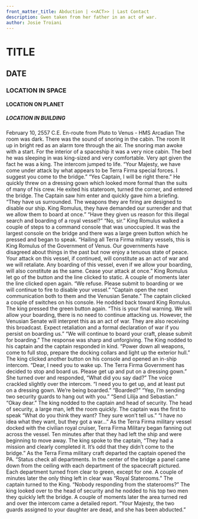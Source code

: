 ```yaml
---
front_matter_title: Abduction | <<ACT>> | Last Contact
description: Gwen taken from her father in an act of war.
author: Josie Troiani
---
```

# TITLE

## DATE

### LOCATION IN SPACE

#### LOCATION ON PLANET

##### LOCATION IN BUILDING

February 10, 2557 C.E.
En-route from Pluto to Venus - HMS Arcadian
The room was dark. There was the sound of snoring in the cabin. The room lit up in bright red as an alarm tore through the air. The snoring man awoke with a start. For the interior of a spaceship it was a very nice cabin. The bed he was sleeping in was king-sized and very comfortable. Very apt given the fact he was a king. The intercom jumped to life. “Your Majesty, we have come under attack by what appears to be Terra Firma special forces. I suggest you come to the bridge.”
“Yes Captain, I will be right there.” He quickly threw on a dressing gown which looked more formal than the suits of many of his crew. He exited his stateroom, turned the corner, and entered the bridge. 
The Captain saw him enter and quickly gave him a briefing. “They have us surrounded. The weapons they are firing are designed to disable our ship. King Romulus, they have demanded our surrender and that we allow them to board at once.”
“Have they given us reason for this illegal search and boarding of a royal vessel?”
“No, sir.”
King Romulus walked a couple of steps to a command console that was unoccupied. It was the largest console on the bridge and there was a large green button which he pressed and began to speak. “Hailing all Terra Firma military vessels, this is King Romulus of the Government of Venus. Our governments have disagreed about things in the past but now enjoy a tenuous state of peace. Your attack on this vessel, if continued, will constitute as an act of war and we will retaliate. Any boarding of this vessel, even if we allow your boarding, will also constitute as the same. Cease your attack at once.” King Romulus let go of the button and the line clicked to static.
A couple of moments later the line clicked open again. “We refuse. Please submit to boarding or we will continue to fire to disable your vessel.”
“Captain open the next communication both to them and the Venusian Senate.” The captain clicked a couple of switches on his console. He nodded back toward King Romulus. The king pressed the green button again. “This is your final warning. We will allow your boarding, there is no need to continue attacking us. However, the Venusian Senate will interpret this as an act of war. They are also receiving this broadcast. Expect retaliation and a formal declaration of war if you persist on boarding us.”
“We will continue to board your craft, please submit for boarding.” The response was sharp and unforgiving. The King nodded to his captain and the captain responded in kind. “Power down all weapons, come to full stop, prepare the docking collars and light up the exterior hull.”
The king clicked another button on his console and opened an in-ship intercom. “Dear, I need you to wake up. The Terra Firma Government has decided to stop and board us. Please get up and put on a dressing gown.”
She turned over and responded, “What did you say dad?”
The voice crackled slightly over the intercom. “I need you to get up, and at least put on a dressing gown. We’re being boarded.”
“Boarded?”
“Yep, I’m sending two security guards to hang out with you.”
“Send Lilija and Sebastian.”
“Okay dear.”
The king nodded to the captain and head of security. The head of security, a large man, left the room quickly. The captain was the first to speak “What do you think they want? They sure won’t tell us.”
“I have no idea what they want, but they got a war…”
As the Terra Firma military vessel docked with the civilian royal cruiser, Terra Firma Military began fanning out across the vessel. Ten minutes after that they had left the ship and were beginning to move away. The king spoke to the captain, “They had a mission and clearly completed it. It’s odd that they didn’t come to the bridge.”
As the Terra Firma military craft departed the captain opened the PA. “Status check all departments. In the center of the bridge a panel came down from the ceiling with each department of the spacecraft pictured. Each department turned from clear to green, except for one. A couple of minutes later the only thing left in clear was “Royal Staterooms.” The captain turned to the King. “Nobody responding from the staterooms?”
The king looked over to the head of security and he nodded to his top two men they quickly left the bridge. A couple of moments later the area turned red and over the intercom came a detailed report. “Your Majesty, the two guards assigned to your daughter are dead, and she has been abducted.”
